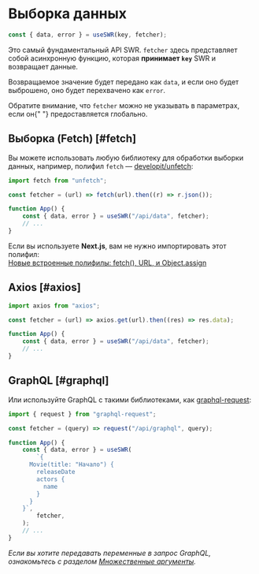 
# Выборка данных

```js
const { data, error } = useSWR(key, fetcher);
```

Это самый фундаментальный API SWR. `fetcher` здесь представляет собой асинхронную функцию, которая **принимает `key`** SWR и возвращает данные.

Возвращаемое значение будет передано как `data`, и если оно будет выброшено, оно будет перехвачено как `error`.

<Callout emoji="💡">
    Обратите внимание, что <code>fetcher</code> можно не указывать в параметрах, если он{" "}
    <Link href="/docs/global-configuration">предоставляется глобально</Link>.
</Callout>

## Выборка (Fetch) [#fetch]

Вы можете использовать любую библиотеку для обработки выборки данных, например, полифил `fetch` — [developit/unfetch](https://github.com/developit/unfetch):

```js
import fetch from "unfetch";

const fetcher = (url) => fetch(url).then((r) => r.json());

function App() {
    const { data, error } = useSWR("/api/data", fetcher);
    // ...
}
```

<Callout emoji="💡">
    Если вы используете <strong>Next.js</strong>, вам не нужно импортировать этот полифил:
    <br />
    <a target="_blank" rel="noopener" href="https://nextjs.org/blog/next-9-1-7#new-built-in-polyfills-fetch-url-and-objectassign">
        Новые встроенные полифилы: fetch(), URL, и Object.assign
    </a>
</Callout>

## Axios [#axios]

```js
import axios from "axios";

const fetcher = (url) => axios.get(url).then((res) => res.data);

function App() {
    const { data, error } = useSWR("/api/data", fetcher);
    // ...
}
```

## GraphQL [#graphql]

Или используйте GraphQL с такими библиотеками, как [graphql-request](https://github.com/prisma-labs/graphql-request):

```js
import { request } from "graphql-request";

const fetcher = (query) => request("/api/graphql", query);

function App() {
    const { data, error } = useSWR(
        `{
      Movie(title: "Начало") {
        releaseDate
        actors {
          name
        }
      }
    }`,
        fetcher,
    );
    // ...
}
```

_Если вы хотите передавать переменные в запрос GraphQL, ознакомьтесь с разделом [Множественные аргументы](/docs/arguments#множественные-аргументы)._
